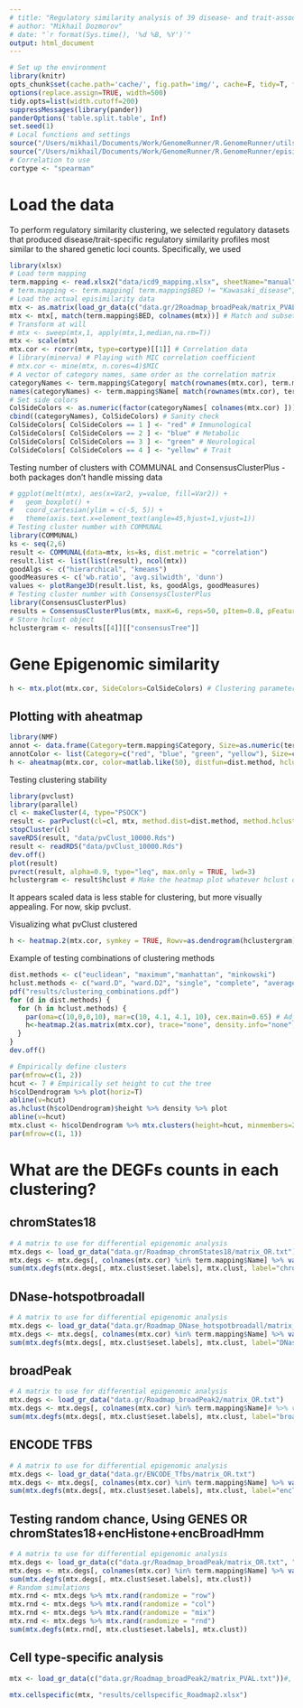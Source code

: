 ```yaml
---
# title: "Regulatory similarity analysis of 39 disease- and trait-associated SNP sets"
# author: "Mikhail Dozmorov"
# date: "`r format(Sys.time(), '%d %B, %Y')`"
output: html_document
---
```

```r
# Set up the environment
library(knitr) 
opts_chunk$set(cache.path='cache/', fig.path='img/', cache=F, tidy=T, fig.keep='high', dpi=100,  echo=F, autodep=T, width=200, warning=FALSE, comment=NA)
options(replace.assign=TRUE, width=500)
tidy.opts=list(width.cutoff=200)
suppressMessages(library(pander))
panderOptions('table.split.table', Inf)
set.seed(1)
# Local functions and settings
source("/Users/mikhail/Documents/Work/GenomeRunner/R.GenomeRunner/utils2.R") # See the required packages there
source("/Users/mikhail/Documents/Work/GenomeRunner/R.GenomeRunner/episimilarity.R")
# Correlation to use
cortype <- "spearman"
```

Load the data
===

To perform regulatory similarity clustering, we selected regulatory datasets that produced disease/trait-specific regulatory similarity profiles most similar to the shared genetic loci counts. Specifically, we used 

```r
library(xlsx)
# Load term mapping
term.mapping <- read.xlsx2("data/icd9_mapping.xlsx", sheetName="manual")
# term.mapping <- term.mapping[ term.mapping$BED != "Kawasaki_disease", ] # Exclude Kawasaki outlier
# Load the actual episimilarity data
mtx <- as.matrix(load_gr_data(c("data.gr/2Roadmap_broadPeak/matrix_PVAL.txt")))# , "data.gr/Roadmap_DNase_hotspotbroadall/matrix_PVAL.txt")))
mtx <- mtx[, match(term.mapping$BED, colnames(mtx))] # Match and subset the data
# Transform at will
# mtx <- sweep(mtx,1, apply(mtx,1,median,na.rm=T))
mtx <- scale(mtx)
mtx.cor <- rcorr(mtx, type=cortype)[[1]] # Correlation data
# library(minerva) # Playing with MIC correlation coefficient
# mtx.cor <- mine(mtx, n.cores=4)$MIC
# A vector of category names, same order as the correlation matrix
categoryNames <- term.mapping$Category[ match(rownames(mtx.cor), term.mapping$Name) ]
names(categoryNames) <- term.mapping$Name[ match(rownames(mtx.cor), term.mapping$Name)]
# Set side colors
ColSideColors <- as.numeric(factor(categoryNames[ colnames(mtx.cor) ]))
cbind((categoryNames), ColSideColors) # Sanity check
ColSideColors[ ColSideColors == 1 ] <- "red" # Immunological
ColSideColors[ ColSideColors == 2 ] <- "blue" # Metabolic
ColSideColors[ ColSideColors == 3 ] <- "green" # Neurological
ColSideColors[ ColSideColors == 4 ] <- "yellow" # Trait
```

Testing number of clusters with COMMUNAL and ConsensusClusterPlus - both packages don't handle missing data

```r
# ggplot(melt(mtx), aes(x=Var2, y=value, fill=Var2)) + 
#   geom_boxplot() + 
#   coord_cartesian(ylim = c(-5, 5)) +
#   theme(axis.text.x=element_text(angle=45,hjust=1,vjust=1))
# Testing cluster number with COMMUNAL
library(COMMUNAL) 
ks <- seq(2,6)
result <- COMMUNAL(data=mtx, ks=ks, dist.metric = "correlation")
result.list <- list(list(result), ncol(mtx))
goodAlgs <- c("hierarchical", "kmeans")
goodMeasures <- c('wb.ratio', 'avg.silwidth', 'dunn')
values <- plotRange3D(result.list, ks, goodAlgs, goodMeasures)
# Testing cluster number with ConsensysClusterPlus
library(ConsensusClusterPlus)
results = ConsensusClusterPlus(mtx, maxK=6, reps=50, pItem=0.8, pFeature=1, title="ConsensusClusterPlut", clusterAlg="hc", distance="pearson", seed=1262118388.71279, plot="png")
# Store hclust object
hclustergram <- results[[4]][["consensusTree"]]
```

Gene Epigenomic similarity
===

```r
h <- mtx.plot(mtx.cor, SideColors=ColSideColors) # Clustering parameters
```

Plotting with aheatmap
---

```r
library(NMF)
annot <- data.frame(Category=term.mapping$Category, Size=as.numeric(term.mapping$BEDcount))
annotColor <- list(Category=c("red", "blue", "green", "yellow"), Size=c("red", "white", "blue"))
h <- aheatmap(mtx.cor, color=matlab.like(50), distfun=dist.method, hclustfun=hclust.method, annCol=annot, annColors = annotColor)#, cexCol = 1, cexRow = 1)
```


Testing clustering stability

```r
library(pvclust)
library(parallel)
cl <- makeCluster(4, type="PSOCK")
result <- parPvclust(cl=cl, mtx, method.dist=dist.method, method.hclust=hclust.method, nboot=1000, iseed=1)
stopCluster(cl)
saveRDS(result, "data/pvClust_10000.Rds")
result <- readRDS("data/pvClust_10000.Rds")
dev.off()
plot(result)
pvrect(result, alpha=0.9, type="leq", max.only = TRUE, lwd=3)
hclustergram <- result$hclust # Make the heatmap plot whatever hclust object
```

It appears scaled data is less stable for clustering, but more visually appealing. For now, skip pvclust.

Visualizing what pvClust clustered

```r
h <- heatmap.2(mtx.cor, symkey = TRUE, Rowv=as.dendrogram(hclustergram), Colv=as.dendrogram(hclustergram), dendrogram="both", trace="none", density.info="none", col=color, RowSideColors=ColSideColors, ColSideColors=ColSideColors)  
```

Example of testing combinations of clustering methods
```r
dist.methods <- c("euclidean", "maximum","manhattan", "minkowski")
hclust.methods <- c("ward.D", "ward.D2", "single", "complete", "average", "mcquitty", "median", "centroid")
pdf("results/clustering_combinations.pdf")
for (d in dist.methods) {
  for (h in hclust.methods) {
    par(oma=c(10,0,0,10), mar=c(10, 4.1, 4.1, 10), cex.main=0.65) # Adjust margins
    h<-heatmap.2(as.matrix(mtx.cor), trace="none", density.info="none", col=color, distfun=function(x){dist(x, method=d)}, hclustfun=function(x){hclust(x, method=h)}, cexRow=1, cexCol=1,  main=paste(d, h),  RowSideColors=ColSideColors) # cellnote=formatC(as.matrix(mtx.cor), format="f", digits=2), notecol="black", notecex=1,
  }
}
dev.off()
```

```r
# Empirically define clusters
par(mfrow=c(1, 2))
hcut <- 7 # Empirically set height to cut the tree
h$colDendrogram %>% plot(horiz=T)
abline(v=hcut)
as.hclust(h$colDendrogram)$height %>% density %>% plot
abline(v=hcut)
mtx.clust <- h$colDendrogram %>% mtx.clusters(height=hcut, minmembers=2)
par(mfrow=c(1, 1))
```

What are the DEGFs counts in each clustering?
===

chromStates18
---

```r
# A matrix to use for differential epigenomic analysis
mtx.degs <- load_gr_data("data.gr/Roadmap_chromStates18/matrix_OR.txt")
mtx.degs <- mtx.degs[, colnames(mtx.cor) %in% term.mapping$Name] %>% varFilter(var.cutoff=0.1)# %>% mtx.rand(randomize = "mix")
sum(mtx.degfs(mtx.degs[, mtx.clust$eset.labels], mtx.clust, label="chromStates18_2_clust"))
```

DNase-hotspotbroadall
---

```r
# A matrix to use for differential epigenomic analysis
mtx.degs <- load_gr_data("data.gr/Roadmap_DNase_hotspotbroadall/matrix_OR.txt")
mtx.degs <- mtx.degs[, colnames(mtx.cor) %in% term.mapping$Name] %>% varFilter(var.cutoff=0.1)# %>% mtx.rand(randomize = "mix")
sum(mtx.degfs(mtx.degs[, mtx.clust$eset.labels], mtx.clust, label="DNasehotspotbroadall_2_clust"))
```

broadPeak
---

```r
# A matrix to use for differential epigenomic analysis
mtx.degs <- load_gr_data("data.gr/Roadmap_broadPeak2/matrix_OR.txt")
mtx.degs <- mtx.degs[, colnames(mtx.cor) %in% term.mapping$Name]# %>% varFilter(var.cutoff=0.1)# %>% mtx.rand(randomize = "mix")
sum(mtx.degfs(mtx.degs[, mtx.clust$eset.labels], mtx.clust, label="broadPeak_2_clust"))
```

ENCODE TFBS
---

```r
# A matrix to use for differential epigenomic analysis
mtx.degs <- load_gr_data("data.gr/ENCODE_Tfbs/matrix_OR.txt")
mtx.degs <- mtx.degs[, colnames(mtx.cor) %in% term.mapping$Name] %>% varFilter(var.cutoff=0.1)# %>% mtx.rand(randomize = "mix")
sum(mtx.degfs(mtx.degs[, mtx.clust$eset.labels], mtx.clust, label="encTfbs_2_clust"))
```


Testing random chance, Using GENES OR chromStates18+encHistone+encBroadHmm
---

```r
# A matrix to use for differential epigenomic analysis
mtx.degs <- load_gr_data(c("data.gr/Roadmap_broadPeak/matrix_OR.txt", "data.gr/Roadmap_DNase_hotspotbroadall/matrix_OR.txt", "data.gr/ENCODE_Tfbs/matrix_OR.txt"))
mtx.degs <- mtx.degs[, colnames(mtx.cor) %in% term.mapping$Name] %>% varFilter(var.cutoff=0.1)
sum(mtx.degfs(mtx.degs[, mtx.clust$eset.labels], mtx.clust))
# Random simulations
mtx.rnd <- mtx.degs %>% mtx.rand(randomize = "row")
mtx.rnd <- mtx.degs %>% mtx.rand(randomize = "col")
mtx.rnd <- mtx.degs %>% mtx.rand(randomize = "mix")
mtx.rnd <- mtx.degs %>% mtx.rand(randomize = "rnd")
sum(mtx.degfs(mtx.rnd[, mtx.clust$eset.labels], mtx.clust))
```

Cell type-specific analysis
---

```r
mtx <- load_gr_data(c("data.gr/Roadmap_broadPeak2/matrix_PVAL.txt"))#, "data.gr/Roadmap_DNase_hotspotbroadall/matrix_PVAL.txt", "data.gr/Roadmap_DNase_narrowPeak/matrix_PVAL.txt", "data.gr/Roadmap_gappedPeak/matrix_PVAL.txt", "data.gr/Roadmap_narrowPeak/matrix_PVAL.txt", "data.gr/Roadmap_chromStates18/matrix_PVAL.txt"))

mtx.cellspecific(mtx, "results/cellspecific_Roadmap2.xlsx")
```


